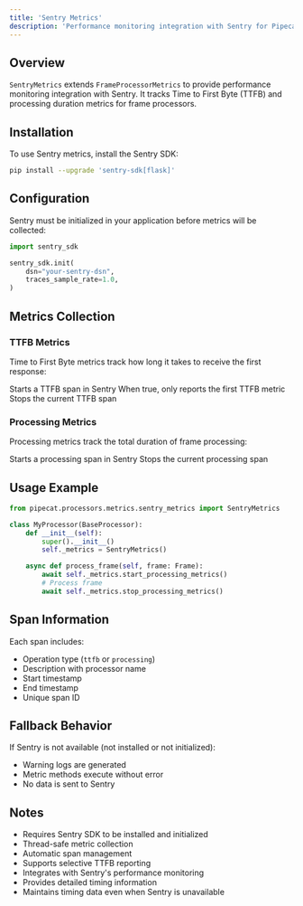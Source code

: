 ```yaml
---
title: 'Sentry Metrics'
description: 'Performance monitoring integration with Sentry for Pipecat frame processors'
---
```


## Overview

`SentryMetrics` extends `FrameProcessorMetrics` to provide performance monitoring integration with Sentry. It tracks Time to First Byte (TTFB) and processing duration metrics for frame processors.

## Installation

To use Sentry metrics, install the Sentry SDK:

```bash
pip install --upgrade 'sentry-sdk[flask]'
```

## Configuration

Sentry must be initialized in your application before metrics will be collected:

```python
import sentry_sdk

sentry_sdk.init(
    dsn="your-sentry-dsn",
    traces_sample_rate=1.0,
)
```

## Metrics Collection

### TTFB Metrics

Time to First Byte metrics track how long it takes to receive the first response:

<ParamField path="start_ttfb_metrics" type="method">
  Starts a TTFB span in Sentry
  <Expandable title="parameters">
    <ParamField path="report_only_initial_ttfb" type="bool">
      When true, only reports the first TTFB metric
    </ParamField>
  </Expandable>
</ParamField>

<ParamField path="stop_ttfb_metrics" type="method">
  Stops the current TTFB span
</ParamField>

### Processing Metrics

Processing metrics track the total duration of frame processing:

<ParamField path="start_processing_metrics" type="method">
  Starts a processing span in Sentry
</ParamField>

<ParamField path="stop_processing_metrics" type="method">
  Stops the current processing span
</ParamField>

## Usage Example

```python
from pipecat.processors.metrics.sentry_metrics import SentryMetrics

class MyProcessor(BaseProcessor):
    def __init__(self):
        super().__init__()
        self._metrics = SentryMetrics()

    async def process_frame(self, frame: Frame):
        await self._metrics.start_processing_metrics()
        # Process frame
        await self._metrics.stop_processing_metrics()
```

## Span Information

Each span includes:

- Operation type (`ttfb` or `processing`)
- Description with processor name
- Start timestamp
- End timestamp
- Unique span ID

## Fallback Behavior

If Sentry is not available (not installed or not initialized):

- Warning logs are generated
- Metric methods execute without error
- No data is sent to Sentry

## Notes

- Requires Sentry SDK to be installed and initialized
- Thread-safe metric collection
- Automatic span management
- Supports selective TTFB reporting
- Integrates with Sentry's performance monitoring
- Provides detailed timing information
- Maintains timing data even when Sentry is unavailable

